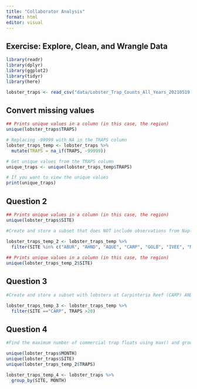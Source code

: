 ```yaml
---
title: "Collaborator Analysis"
format: html
editor: visual
---
```


## Exercise: Explore, Clean, and Wrangle Data

```r
library(readr)
library(dplyr)
library(ggplot2)
library(tidyr)
library(here)
```

```r
lobster_traps <- read_csv("data/Lobster_Trap_Counts_All_Years_20210519.csv")
```

## Convert missing values

```r

## Prints unique values in a column (in this case, the region)
unique(lobster_traps$TRAPS)

```

```r

# Replacing -99999 with NA in the TRAPS column
lobster_traps_temp <- lobster_traps %>%
  mutate(TRAPS = na_if(TRAPS, -99999))

# Get unique values from the TRAPS column
unique_traps <- unique(lobster_traps_temp$TRAPS)

# If you want to view the unique values
print(unique_traps)
```

## **Question 2**

```r
## Prints unique values in a column (in this case, the region)
unique(lobster_traps$SITE)
```

```r
#Create and store a subset that does NOT include observations from Naples Reef (NAPL). Check your output data frame to ensure that NAPL is NOT in the data frame
 
lobster_traps_temp_2 <- lobster_traps_temp %>% 
  filter(SITE %in% c("ABUR", "AHND", "AQUE", "CARP", "GOLB", "IVEE", "MOHK", "AHND to AQUE", "AHND TO AQUE"))

## Prints unique values in a column (in this case, the region)
unique(lobster_traps_temp_2$SITE)


```

## Question 3

```r
#Create and store a subset with lobsters at Carpinteria Reef (CARP) AND number of commercial trap floats is greater than 20. Check your output.

lobster_traps_temp_3 <- lobster_traps_temp %>% 
  filter(SITE =="CARP", TRAPS >20)
```

## Question 4

```r
#Find the maximum number of commercial trap floats using max() and group by SITE and MONTH. Think about how you want to treat the NA values in TRAPS (Hint: check the arguments in max()). Check your output.

unique(lobster_traps$MONTH)
unique(lobster_traps$SITE)
unique(lobster_traps_temp_2$TRAPS)

lobster_traps_temp_4 <- lobster_traps %>%
  group_by(SITE, MONTH)

  
```
